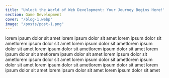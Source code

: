 ```yaml
---
title: "Unlock the World of Web Development: Your Journey Begins Here!"
section: Game Development
cover: "/blog-1.webp"
image: "/posts/post-1.png"
---
```


lorem ipsum dolor sit amet lorem ipsum dolor sit amet
lorem ipsum dolor sit ametlorem ipsum dolor sit amet
lorem ipsum dolor sit ametlorem ipsum dolor sit amet
lorem ipsum dolor sit ametlorem ipsum dolor sit amet
lorem ipsum dolor sit ametlorem ipsum dolor sit amet
lorem ipsum dolor sit ametlorem ipsum dolor sit amet
lorem ipsum dolor sit ametlorem ipsum dolor sit amet
lorem ipsum dolor sit ametlorem ipsum dolor sit amet
lorem ipsum dolor sit amet
lorem ipsum dolor sit amet
lorem ipsum dolor sit amet
